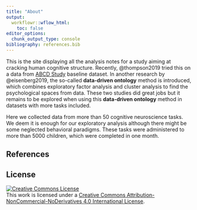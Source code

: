 ```yaml
---
title: "About"
output:
  workflowr::wflow_html:
    toc: false
editor_options:
  chunk_output_type: console
bibliography: references.bib
---
```


This is the site displaying all the analysis notes for a study aiming at cracking human cognitive structure. Recently, @thompson2019 tried this on a data from [ABCD Study](https://abcdstudy.org/) baseline dataset. In another research by @eisenberg2019, the so-called **data-driven ontology** method is introduced, which combines exploratory factor analysis and cluster analysis to find the psychological spaces from data. These two studies did great jobs but it remains to be explored when using this **data-driven ontology** method in datasets with more tasks included.

Here we collected data from more than 50 cognitive neuroscience tasks. We deem it is enough for our exploratory analysis although there might be some neglected behavioral paradigms. These tasks were administered to more than 5000 children, which were completed in one month.

## References

<div id="refs"></div>

## License

<a rel="license" href="http://creativecommons.org/licenses/by-nc-nd/4.0/"><img src="https://i.creativecommons.org/l/by-nc-nd/4.0/88x31.png" alt="Creative Commons License" style="border-width:0"/></a><br />This work is licensed under a <a rel="license" href="http://creativecommons.org/licenses/by-nc-nd/4.0/">Creative Commons Attribution-NonCommercial-NoDerivatives 4.0 International License</a>.
